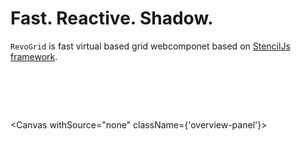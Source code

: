 
<Meta
    title="Docs/Overview"
    id="0_Overview"
/>

# Fast. Reactive. Shadow.


`RevoGrid` is fast virtual based grid webcomponet based on [StencilJs framework](https://stenciljs.com/docs/introduction).

# &nbsp;
<Canvas withSource="none"  className={'overview-panel'}>
  <Story id="overview--story"></Story>
</Canvas>

<Canvas withSource="none">
	<div class="panel">
			<div class="vue panel-pic"></div>
			<div class="react panel-pic"></div>
			<div class="angular panel-pic"></div>
			<div class="ember panel-pic"></div>
			<div class="html5 panel-pic"></div>
	</div>
</Canvas>